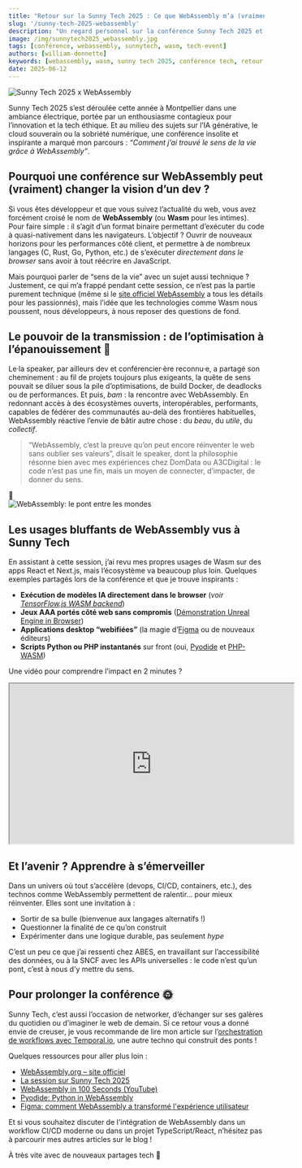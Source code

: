```yaml
---
title: "Retour sur la Sunny Tech 2025 : Ce que WebAssembly m’a (vraiment) appris sur le sens de la vie"
slug: '/sunny-tech-2025-webassembly'
description: "Un regard personnel sur la conférence Sunny Tech 2025 et sur la session marquante “Comment j'ai trouvé le sens de la vie grâce à WebAssembly”."
image: /img/sunnytech2025_webassembly.jpg
tags: [conférence, webassembly, sunnytech, wasm, tech-event]
authors: [william-donnette]
keywords: [webassembly, wasm, sunny tech 2025, conférence tech, retour d’expérience, développement web]
date: 2025-06-12
---
```



![Sunny Tech 2025 x WebAssembly](/img/sunnytech2025_webassembly.jpg 'Sunny Tech 2025 et WebAssembly')

<HorizontalDisplay />

Sunny Tech 2025 s’est déroulée cette année à Montpellier dans une ambiance électrique, portée par un enthousiasme contagieux pour l’innovation et la tech éthique. Et au milieu des sujets sur l’IA générative, le cloud souverain ou la sobriété numérique, une conférence insolite et inspirante a marqué mon parcours : _“Comment j’ai trouvé le sens de la vie grâce à WebAssembly”_.

<!--truncate-->

## Pourquoi une conférence sur WebAssembly peut (vraiment) changer la vision d’un dev ?

Si vous êtes développeur et que vous suivez l’actualité du web, vous avez forcément croisé le nom de **WebAssembly** (ou **Wasm** pour les intimes). Pour faire simple : il s’agit d’un format binaire permettant d’exécuter du code à quasi-nativement dans les navigateurs. L’objectif ? Ouvrir de nouveaux horizons pour les performances côté client, et permettre à de nombreux langages (C, Rust, Go, Python, etc.) de s’exécuter _directement dans le browser_ sans avoir à tout réécrire en JavaScript.

Mais pourquoi parler de “sens de la vie” avec un sujet aussi technique ? Justement, ce qui m’a frappé pendant cette session, ce n’est pas la partie purement technique (même si le [site officiel WebAssembly](https://webassembly.org/) a tous les détails pour les passionnés), mais l’idée que les technologies comme Wasm nous poussent, nous développeurs, à nous reposer des questions de fond.

<ArialInArticle />

## Le pouvoir de la transmission : de l’optimisation à l’épanouissement 🌱

Le·la speaker, par ailleurs dev et conférencier·ère reconnu·e, a partagé son cheminement : au fil de projets toujours plus exigeants, la quête de sens pouvait se diluer sous la pile d’optimisations, de build Docker, de deadlocks ou de performances. Et puis, _bam_ : la rencontre avec WebAssembly. En redonnant accès à des écosystèmes ouverts, interopérables, performants, capables de fédérer des communautés au-delà des frontières habituelles, WebAssembly réactive l’envie de bâtir autre chose : du _beau_, du _utile_, du _collectif_.

> “WebAssembly, c’est la preuve qu’on peut encore réinventer le web sans oublier ses valeurs”, disait le speaker, dont la philosophie résonne bien avec mes expériences chez DomData ou A3CDigital : le code n’est pas une fin, mais un moyen de connecter, d’impacter, de donner du sens.

📸  
![WebAssembly: le pont entre les mondes](/img/webassembly_bridges_worlds.png "WebAssembly crée des passerelles entre les mondes de la tech")

<ArialMultiplex />

## Les usages bluffants de WebAssembly vus à Sunny Tech

En assistant à cette session, j’ai revu mes propres usages de Wasm sur des apps React et Next.js, mais l’écosystème va beaucoup plus loin. Quelques exemples partagés lors de la conférence et que je trouve inspirants :

- **Exécution de modèles IA directement dans le browser** (_voir [TensorFlow.js WASM backend](https://www.tensorflow.org/js/guide/platform_environment#webassembly_backend)_)
- **Jeux AAA portés côté web sans compromis** ([Démonstration Unreal Engine in Browser](https://www.unrealengine.com/en-US/blog/unreal-engine-in-your-browser))
- **Applications desktop “webifiées”** (la magie d’[Figma](https://www.figma.com/blog/webassembly-cut-figmas-load-time-by-3x/) ou de nouveaux éditeurs)
- **Scripts Python ou PHP instantanés** sur front (oui, [Pyodide](https://pyodide.org/) et [PHP-WASM](https://wasm.php.net/))

Une vidéo pour comprendre l’impact en 2 minutes ?  
<iframe width="560" height="315" src="https://www.youtube.com/embed/JfRj7SY6v9k?si=dAtMLLpAFY4oScUE" title="WebAssembly in 100 Seconds"></iframe>

<ArialInArticle />

## Et l’avenir ? Apprendre à s’émerveiller

Dans un univers où tout s’accélère (devops, CI/CD, containers, etc.), des technos comme WebAssembly permettent de ralentir… pour mieux réinventer. Elles sont une invitation à :

- Sortir de sa bulle (bienvenue aux langages alternatifs !)
- Questionner la finalité de ce qu’on construit
- Expérimenter dans une logique durable, pas seulement _hype_

C’est un peu ce que j’ai ressenti chez ABES, en travaillant sur l’accessibilité des données, ou à la SNCF avec les APIs universelles : le code n’est qu’un pont, c’est à nous d’y mettre du sens.

<HorizontalDisplay />

## Pour prolonger la conférence 🌞

Sunny Tech, c’est aussi l’occasion de networker, d’échanger sur ses galères du quotidien ou d’imaginer le web de demain. Si ce retour vous a donné envie de creuser, je vous recommande de lire mon article sur l’[orchestration de workflows avec Temporal.io](/blog/introduction-temporal), une autre techno qui construit des ponts !

Quelques ressources pour aller plus loin :

- [WebAssembly.org – site officiel](https://webassembly.org/)
- [La session sur Sunny Tech 2025](https://sunny-tech.io/sessions/cm5s9g79b00oqqy3mavb5p57a/)
- [WebAssembly in 100 Seconds (YouTube)](https://www.youtube.com/watch?v=JfRj7SY6v9k)
- [Pyodide: Python in WebAssembly](https://pyodide.org/)
- [Figma: comment WebAssembly a transformé l'expérience utilisateur](https://www.figma.com/blog/webassembly-cut-figmas-load-time-by-3x/)

Et si vous souhaitez discuter de l'intégration de WebAssembly dans un workflow CI/CD moderne ou dans un projet TypeScript/React, n’hésitez pas à parcourir mes autres articles sur le blog !

À très vite avec de nouveaux partages tech 🚀

<ArialMultiplex />